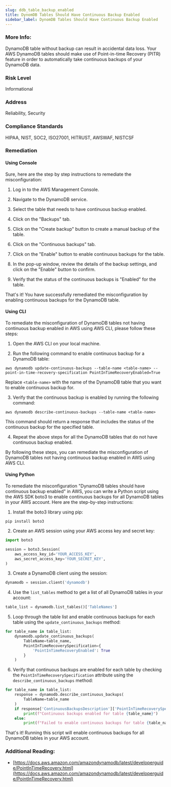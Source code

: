 ```yaml
---
slug: ddb_table_backup_enabled
title: DynomDB Tables Should Have Continuous Backup Enabled
sidebar_label: DynomDB Tables Should Have Continuous Backup Enabled
---
```


### More Info:

DynamoDB table without backup can result in accidental data loss. Your AWS DynamoDB tables should make use of Point-in-time Recovery (PITR) feature in order to automatically take continuous backups of your DynamoDB data.

### Risk Level

Informational

### Address

Reliability, Security

### Compliance Standards

HIPAA, NIST, SOC2, ISO27001, HITRUST, AWSWAF, NISTCSF


### Remediation

#### Using Console

Sure, here are the step by step instructions to remediate the misconfiguration:

1. Log in to the AWS Management Console.

2. Navigate to the DynamoDB service.

3. Select the table that needs to have continuous backup enabled.

4. Click on the "Backups" tab.

5. Click on the "Create backup" button to create a manual backup of the table.

6. Click on the "Continuous backups" tab.

7. Click on the "Enable" button to enable continuous backups for the table.

8. In the pop-up window, review the details of the backup settings, and click on the "Enable" button to confirm.

9. Verify that the status of the continuous backups is "Enabled" for the table.

That's it! You have successfully remediated the misconfiguration by enabling continuous backups for the DynamoDB table.

#### Using CLI

To remediate the misconfiguration of DynamoDB tables not having continuous backup enabled in AWS using AWS CLI, please follow these steps:

1. Open the AWS CLI on your local machine.

2. Run the following command to enable continuous backup for a DynamoDB table:

```
aws dynamodb update-continuous-backups --table-name <table-name> --point-in-time-recovery-specification PointInTimeRecoveryEnabled=True
```

Replace `<table-name>` with the name of the DynamoDB table that you want to enable continuous backup for.

3. Verify that the continuous backup is enabled by running the following command:

```
aws dynamodb describe-continuous-backups --table-name <table-name>
```

This command should return a response that includes the status of the continuous backup for the specified table.

4. Repeat the above steps for all the DynamoDB tables that do not have continuous backup enabled.

By following these steps, you can remediate the misconfiguration of DynamoDB tables not having continuous backup enabled in AWS using AWS CLI.

#### Using Python

To remediate the misconfiguration "DynamoDB tables should have continuous backup enabled" in AWS, you can write a Python script using the AWS SDK boto3 to enable continuous backups for all DynamoDB tables in your AWS account. Here are the step-by-step instructions:

1. Install the boto3 library using pip:
```
pip install boto3
```

2. Create an AWS session using your AWS access key and secret key:
```python
import boto3

session = boto3.Session(
    aws_access_key_id='YOUR_ACCESS_KEY',
    aws_secret_access_key='YOUR_SECRET_KEY',
)
```

3. Create a DynamoDB client using the session:
```python
dynamodb = session.client('dynamodb')
```

4. Use the `list_tables` method to get a list of all DynamoDB tables in your account:
```python
table_list = dynamodb.list_tables()['TableNames']
```

5. Loop through the table list and enable continuous backups for each table using the `update_continuous_backups` method:
```python
for table_name in table_list:
    dynamodb.update_continuous_backups(
        TableName=table_name,
        PointInTimeRecoverySpecification={
            'PointInTimeRecoveryEnabled': True
        }
    )
```

6. Verify that continuous backups are enabled for each table by checking the `PointInTimeRecoverySpecification` attribute using the `describe_continuous_backups` method:
```python
for table_name in table_list:
    response = dynamodb.describe_continuous_backups(
        TableName=table_name
    )
    if response['ContinuousBackupsDescription']['PointInTimeRecoverySpecification']['PointInTimeRecoveryEnabled']:
        print(f"Continuous backups enabled for table {table_name}")
    else:
        print(f"Failed to enable continuous backups for table {table_name}")
```

That's it! Running this script will enable continuous backups for all DynamoDB tables in your AWS account.


### Additional Reading:

- [https://docs.aws.amazon.com/amazondynamodb/latest/developerguide/PointInTimeRecovery.html](https://docs.aws.amazon.com/amazondynamodb/latest/developerguide/PointInTimeRecovery.html) 

